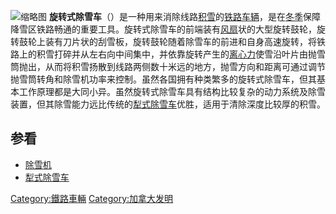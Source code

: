 [[File:RhB_Xrotd_9213_am_Lago_Bianco_4.jpg|缩略图]]
'''旋转式除雪车'''（{{lang-en|Rotary snowplow}}）是一种用来消除线路[[雪|积雪]]的[[铁路车辆|铁路车辆]]，是在[[冬季|冬季]]保障降雪区铁路畅通的重要工具。旋转式除雪车的前端装有[[风扇|风扇]]状的大型旋转鼓轮，旋转鼓轮上装有刀片状的刮雪板，旋转鼓轮随着除雪车的前进和自身高速旋转，将铁路上的积雪打碎并从左右向中间集中，并依靠旋转产生的[[离心力|离心力]]使雪沿叶片由抛雪筒抛出，从而将积雪扬散到线路两侧数十米远的地方，抛雪方向和距离可通过调节抛雪筒转角和除雪机功率来控制。虽然各国拥有种类繁多的旋转式除雪车，但其基本工作原理都是大同小异。虽然旋转式除雪车具有结构比较复杂的动力系统及除雪装置，但其除雪能力远比传统的[[犁式除雪车|犁式除雪车]]优胜，适用于清除深度比较厚的积雪。

==参看==
*[[除雪机|除雪机]]
*[[犁式除雪车|犁式除雪车]]

{{commonscat|Rotary snowplows|旋转式除雪车}}
{{Rail-stub}}

[[Category:鐵路車輛|Category:鐵路車輛]]
[[Category:加拿大发明|Category:加拿大发明]]
